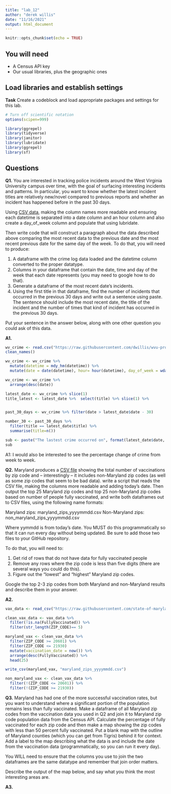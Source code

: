 ```yaml
---
title: "lab_12"
author: "derek willis"
date: "11/16/2021"
output: html_document
---
```


```r
knitr::opts_chunk$set(echo = TRUE)
```

## You will need

* A Census API key
* Our usual libraries, plus the geographic ones

## Load libraries and establish settings

**Task** Create a codeblock and load appropriate packages and settings for this lab.

```r
# Turn off scientific notation
options(scipen=999)
```
```r
library(ggrepel)
library(tidyverse)
library(janitor)
library(lubridate)
library(ggrepel)
library(sf)
```
## Questions

**Q1.** You are interested in tracking police incidents around the West Virginia University campus over time, with the goal of surfacing interesting incidents and patterns. In particular, you want to know whether the latest incident titles are relatively new/novel compared to previous reports and whether an incident has happened before in the past 30 days.

Using [CSV data](https://raw.githubusercontent.com/dwillis/wvu-projects/master/crime-log/crime_log.csv), making the column names more readable and ensuring each datetime is separated into a date column and an hour column and also create a day_of_week column and populate that using lubridate.

Then write code that will construct a paragraph about the data described above comparing the most recent data to the previous date and the most recent previous date for the same day of the week. To do that, you will need to produce:

1. A dataframe with the crime log data loaded and the datetime column converted to the proper datatype.
2. Columns in your dataframe that contain the date, time and day of the week that each date represents (you may need to google how to do that).
3. Generate a dataframe of the most recent date's incidents.
4. Using the first title in that dataframe, find the number of incidents that occurred in the previous 30 days and write out a sentence using paste. The sentence should include the most recent date, the title of the incident and the number of times that kind of incident has occurred in the previous 30 days.

Put your sentence in the answer below, along with one other question you could ask of this data.

**A1.**

```r
wv_crime <- read.csv("https://raw.githubusercontent.com/dwillis/wvu-projects/master/crime-log/crime_log.csv") %>% 
clean_names()
```
```r
wv_crime <- wv_crime %>%
  mutate(datetime = mdy_hm(datetime)) %>% 
  mutate(date = date(datetime), hour= hour(datetime), day_of_week = wday(date))
```
```r
wv_crime <- wv_crime %>% 
  arrange(desc(date)) 
```
```r
latest_date <- wv_crime %>% slice(1) 
title_latest <- latest_date %>%  select(title) %>% slice(1) %>% 


past_30_days <- wv_crime %>% filter(date > latest_date$date - 30)
```
```r
number_30 <- past_30_days %>% 
  filter(title == latest_date$title) %>% 
  summarise(title=n())
```

```r
sub <- paste("The lastest crime occurred on", format(latest_date$date, format="%B %d"),".", "The crime,", latest_date$title, ", occurred", number_30$title, "times in the past month")
sub
```
A1: I would also be interested to see the percentage change of crime from week to week.

**Q2.** Maryland produces a [CSV file](https://raw.githubusercontent.com/state-of-maryland/VaccineCSVs/master/Vax_ZIP_CODE_FirstSecondSingle_Totals_Raw.csv) showing the total number of vaccinations by zip code and -- interestingly -- it includes non-Maryland zip codes (as well as some zip codes that seem to be bad data). write a script that reads the CSV file, making the columns more readable and adding today's date. Then output the top 25 Maryland zip codes and top 25 non-Maryland zip codes based on number of people fully vaccinated, and write both dataframes out to CSV files, using the following name formats:

Maryland zips: maryland_zips_yyyymmdd.csv
Non-Maryland zips: non_maryland_zips_yyyymmdd.csv

Where yymmdd is from today's date. You MUST do this programmatically so that it can run every day without being updated. Be sure to add those two files to your GitHub repository.

To do that, you will need to:

1. Get rid of rows that do not have data for fully vaccinated people
2. Remove any rows where the zip code is less than five digits (there are several ways you could do this).
3. Figure out the "lowest" and "highest" Maryland zip codes.

Google the top 2-3 zip codes from both Maryland and non-Maryland results and describe them in your answer.

**A2.**
```r
vax_data <- read_csv("https://raw.githubusercontent.com/state-of-maryland/VaccineCSVs/master/Vax_ZIP_CODE_FirstSecondSingle_Totals_Raw.csv")
```
```r
clean_vax_data <- vax_data %>% 
  filter(!is.na(FullyVaccinated)) %>% 
  filter(str_length(ZIP_CODE)== 5) 
```
```r
maryland_vax <- clean_vax_data %>% 
  filter(ZIP_CODE >= 20601) %>% 
  filter(ZIP_CODE <= 21930)
  mutate(vaccination_date = now()) %>% 
  arrange(desc(FullyVaccinated)) %>% 
  head(25)
```
```r
write_csv(maryland_vax, "maryland_zips_yyyymmdd.csv")
```
```r
non_maryland_vax <- clean_vax_data %>% 
  filter(!(ZIP_CODE <= 20601)) %>% 
  filter(!(ZIP_CODE >= 21930))
```

**Q3.** Maryland has had one of the more successful vaccination rates, but you want to understand where a significant portion of the population remains less than fully vaccinated. Make a dataframe of all Maryland zip codes from the vaccination data you used in Q2 and join it to Maryland zip code population data from the Census API. Calculate the percentage of fully vaccinated for each zip code and then make a map showing the zip codes with less than 50 percent fully vaccinated. Put a blank map with the outline of Maryland counties (which you can get from Tigris) behind it for context. Add a label to the map describing what the data is and include the date from the vaccination data (programmatically, so you can run it every day).

You WILL need to ensure that the columns you use to join the two dataframes are the same datatype and remember that join order matters.

Describe the output of the map below, and say what you think the most interesting areas are.

**A3.**

```r
```
